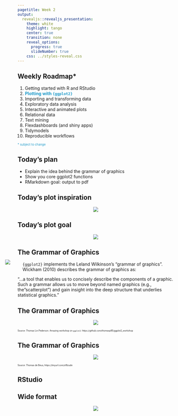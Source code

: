 ```yaml
---
pagetitle: Week 2
output: 
  revealjs::revealjs_presentation:
    theme: white
    highlight: tango
    center: true
    transition: none
    reveal_options:
      progress: true
      slideNumber: true
    css: ../styles-reveal.css
---
```


## {data-background="w02-cover.png"}

<style type="text/css">
p { text-align: left; }
</style>

## Weekly Roadmap*

1. Getting started with R and RStudio
2. <span style="color:#1f9ac9;">**Plotting with `{ggplot2}`**</span>
3. Importing and transforming data
4. Exploratory data analysis
5. Interactive and animated plots
6. Relational data
7. Text mining
8. Flexdashboards (and shiny apps)
9. Tidymodels
10. Reproducible workflows

<span style="color:#1f9ac9;font-size: 70%;">\*\ subject to change</span>

## Today's plan

* Explain the idea behind the grammar of graphics
* Show you core ggplot2 functions
* RMarkdown goal: output to pdf

## Today's plot inspiration

<center>
<img src="../img/wk02-inspiration.png" style="border: 0;">
</center>

## Today's plot goal

<center>
<img src="../img/wk02-goal.png" style="border: 0;">
</center>

## The Grammar of Graphics

<div style= "float:left;position: relative; top: -20px;left: -40px;">
<img src="../img/wilkinson.jpg" style="border: 0;">
</div>

`{ggplot2}` implements the Leland Wilkinson's "grammar of graphics". Wickham (2010) describes the grammar of graphics as: 

"...a tool that enables us to concisely describe the components of a graphic. Such a grammar allows us to move beyond named graphics (e.g., the "scatterplot") and gain insight into the deep structure that underlies statistical graphics."

## The Grammar of Graphics

<center>
<img src="../img/thomas_ggplot.png" style="border: 0;">
</center>

<span style="font-size: 50%;">Source: Thomas Lin Pederson. Amazing workshop on `ggplot2`: https://github.com/thomasp85/ggplot2_workshop</span>

## The Grammar of Graphics

<center>
<img src="../img/ggplot_gif.gif" style="border: 0;">
</center>

<span style="font-size: 50%;">Source: Thomas de Beus, https://tinyurl.com/sf8zude</span>

## RStudio {data-background="#1f9ac9"}



## Wide format

<center>
<img src="../img/wide_excel.png" style="border: 0;">
</center>

